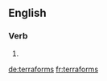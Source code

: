 
==English==

===Verb===
{{head|en|verb form}}

# {{en-third-person singular of|terraform}}

[[de:terraforms]]
[[fr:terraforms]]